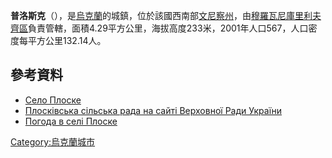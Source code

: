 {{coord|48|40|46|N|27|51|3|E|scale:30000|display=title}}

'''普洛斯克'''（{{lang-uk|Плоске}}），是[[烏克蘭|烏克蘭]]的城鎮，位於該國西南部[[文尼察州|文尼察州]]，由[[穆羅瓦尼庫里利夫齊區|穆羅瓦尼庫里利夫齊區]]負責管轄，面積4.29平方公里，海拔高度233米，2001年人口567，人口密度每平方公里132.14人。

==參考資料==
* [http://w1.c1.rada.gov.ua/pls/z7502/A005?rdat1=04.01.2012&rf7571=2466 Село Плоске]{{dead link|date=2018年3月 |bot=InternetArchiveBot |fix-attempted=yes }}
* [http://w1.c1.rada.gov.ua/pls/z7502/A005?rdat1=04.01.2012&rf7571=2465 Плосківська сільська рада на сайті Верховної Ради України]{{dead link|date=2018年3月 |bot=InternetArchiveBot |fix-attempted=yes }}
* [http://weather.in.ua/ua/vinnickaja/20853 Погода в селі Плоске] {{Wayback|url=http://weather.in.ua/ua/vinnickaja/20853 |date=20111220073623 }}

{{Ukraine-geo-stub}}
[[Category:烏克蘭城市|Category:烏克蘭城市]]